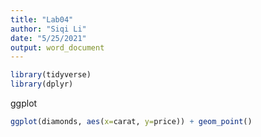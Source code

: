 ```yaml
---
title: "Lab04"
author: "Siqi Li"
date: "5/25/2021"
output: word_document
---
```

```r
library(tidyverse)
library(dplyr)
```
ggplot
```r
ggplot(diamonds, aes(x=carat, y=price)) + geom_point()
```